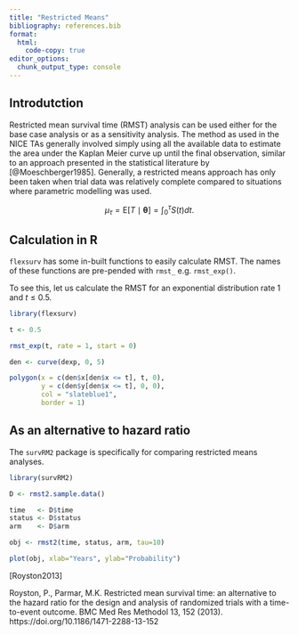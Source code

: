 ```yaml
---
title: "Restricted Means"
bibliography: references.bib
format:
  html:
    code-copy: true
editor_options: 
  chunk_output_type: console
---
```


## Introdutction

Restricted mean survival time (RMST) analysis can be used either for the base case analysis or as a sensitivity analysis. The method as used in the NICE TAs generally involved simply using all the available data to estimate the area under the Kaplan Meier curve up until the final observation, similar to an approach presented in the statistical literature by [@Moeschberger1985]. Generally, a restricted means approach has only been taken when trial data was relatively complete compared to situations where parametric modelling was used.

$$
\mu_{\tau} = \mbox{E}[T \mid \boldsymbol{\theta}]= \int_0^{\tau} S(t)dt.
$$

## Calculation in R

`flexsurv` has some in-built functions to easily calculate RMST. The names of these functions are pre-pended with `rmst_` e.g. `rmst_exp()`.

To see this, let us calculate the RMST for an exponential distribution rate 1 and $t \leq 0.5$.

```r
library(flexsurv)

t <- 0.5

rmst_exp(t, rate = 1, start = 0)

den <- curve(dexp, 0, 5)

polygon(x = c(den$x[den$x <= t], t, 0),
        y = c(den$y[den$x <= t], 0, 0),
        col = "slateblue1",
        border = 1)
```


## As an alternative to hazard ratio

The `survRM2` package is specifically for comparing restricted means analyses.

```r
library(survRM2)

D <- rmst2.sample.data()

time   <- D$time
status <- D$status
arm    <- D$arm

obj <- rmst2(time, status, arm, tau=10)

plot(obj, xlab="Years", ylab="Probability")
```

[Royston2013]

Royston, P., Parmar, M.K. Restricted mean survival time: an alternative to the hazard ratio for the design and analysis of randomized trials with a time-to-event outcome. BMC Med Res Methodol 13, 152 (2013). https://doi.org/10.1186/1471-2288-13-152